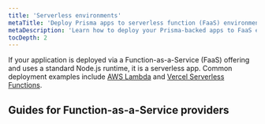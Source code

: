 ```yaml
---
title: 'Serverless environments'
metaTitle: 'Deploy Prisma apps to serverless function (FaaS) environments'
metaDescription: 'Learn how to deploy your Prisma-backed apps to FaaS environments like AWS Lambda, Netlify, or Vercel Serverless Functions'
tocDepth: 2
---
```


<TopBlock>

If your application is deployed via a Function-as-a-Service (FaaS) offering and uses a standard Node.js runtime, it is a serverless app. Common deployment examples include [AWS Lambda](./deploying-to-aws-lambda) and [Vercel Serverless Functions](./deploying-to-vercel).

</TopBlock>

## Guides for Function-as-a-Service providers

<Subsections />
